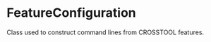 <html devsite>
<head>
  <meta name="project_path" value="/_project.yaml">
  <meta name="book_path" value="/versions/6.3.0/_book.yaml">
</head>
<body>

<h1 class="page-title" id="modules.FeatureConfiguration">FeatureConfiguration</h1>

<!-- {% raw %} -->

Class used to construct command lines from CROSSTOOL features.



</body>
</html>

<!-- {% endraw %} -->
